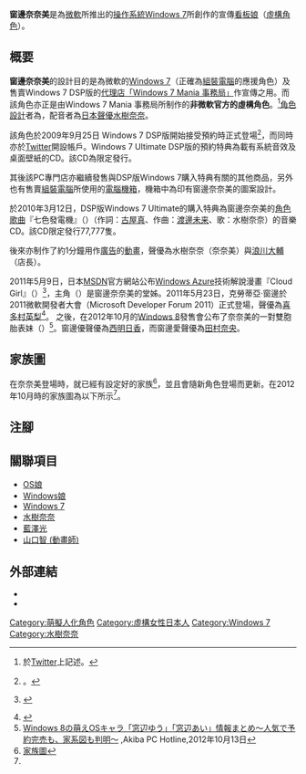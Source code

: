 {{noteTA
|G1=IT
}}
{{Japanese|japanese=窓辺 ななみ|kana=まどべ ななみ|romaji=Madobe Nanami}}
'''窗邊奈奈美'''是為[[微軟|微軟]]所推出的[[操作系統|操作系統]][[Windows_7|Windows 7]]所創作的宣傳[[看板娘|看板娘]]（[[虛構角色|虛構角色]]）。

== 概要 ==
'''窗邊奈奈美'''的設計目的是為微軟的[[Windows_7|Windows 7]]（正確為[[組裝電腦|組裝電腦]]的應援角色）及售賣Windows 7 DSP版的[[代理|代理店]][https://web.archive.org/web/20120726033056/http://www.windows7-mania.jp/index.html 「Windows 7 Mania 事務局」]作宣傳之用。而該角色亦正是由Windows 7 Mania 事務局所制作的'''非微軟官方的虛構角色'''。<ref>{{ja}} {{lang|ja|[http://akiba-pc.watch.impress.co.jp/hotline/20091024/etc_win7h0.html Impress Watch AKIBA PC Hotline 2009年10月24日号]。}}於[[Twitter|Twitter]]上記述。</ref>[[角色設計|角色設計]]者為{{lang|ja|「[http://www016.upp.so-net.ne.jp/wakaba-sprout/index.html わかば]」}}，配音者為[[日本|日本]][[聲優|聲優]][[水樹奈奈|水樹奈奈]]。

該角色於2009年9月25日 Windows 7 DSP版開始接受預約時正式登場<ref>{{ja}} {{lang|ja|[http://akiba-pc.watch.impress.co.jp/hotline/20090926/etc_win7.html Impress Watch AKIBA PC Hotline 2009年9月26日号]}}。</ref>，而同時亦於[[Twitter|Twitter]]開設帳戶。Windows 7 Ultimate DSP版的預約特典為載有系統音效及桌面壁紙的CD。該CD為限定發行。

其後該PC專門店亦繼續發售與DSP版Windows 7購入特典有關的其他商品，另外也有售賣[[組裝電腦|組裝電腦]]所使用的[[電腦機箱|電腦機箱]]，機箱中為印有窗邊奈奈美的圖案設計。

於2010年3月12日，DSP版Windows 7 Ultimate的購入特典為窗邊奈奈美的[[角色歌曲|角色歌曲]]『七色發電機』（{{lang|ja|七色ジェネレータ}}）（作詞：[[古屋真|古屋真]]、作曲：[[渡邊未来|渡邊未来]]、歌：水樹奈奈）的音樂CD。該CD限定發行77,777隻。

後來亦制作了約1分鐘用作[[廣告|廣告]]的[[動畫|動畫]]，聲優為水樹奈奈（奈奈美）與[[浪川大輔|浪川大輔]]（店長）。

2011年5月9日，日本[[MSDN|MSDN]]官方網站公布[[Windows_Azure|Windows Azure]]技術解說漫畫『Cloud Girl』（{{lang|ja|クラウド ガール -窓と雲と碧い空-}}）<ref>{{ja}} {{lang|ja|[http://msdn.microsoft.com/ja-jp/hh508969/index.html クラウド ガール 技術解説マンガ]}}</ref>，主角{{link-ja|克勞蒂亞·窗邊|クラウディア・窓辺}}（{{lang|ja|クラウディア・窓辺}}）是窗邊奈奈美的堂姊。2011年5月23日，克勞蒂亞·窗邊於2011微軟開發者大會（Microsoft Developer Forum 2011）正式登場，聲優為[[喜多村英梨|喜多村英梨]]<ref>{{Cite web |url=http://internet.watch.impress.co.jp/docs/news/20110523_447923.html |title=MSバルマーCEOが講演、Windows Phoneについて「明日大きな発表」 |accessdate=2012-07-15 |archive-date=2013-08-19 |archive-url=https://web.archive.org/web/20130819071455/http://internet.watch.impress.co.jp/docs/news/20110523_447923.html |dead-url=no }}</ref>。
之後，在2012年10月的[[Windows_8|Windows 8]]發售會公布了奈奈美的一對雙胞胎表妹'''{{link-ja|窗邊優和窗邊愛|窓辺ゆう&窓辺あい|窗邊優・愛}}'''（{{lang|ja|窓辺ゆう・あい}}）<ref name="akiba">[http://akiba-pc.watch.impress.co.jp/hotline/20121013/etc_ms6.html Windows 8の萌えOSキャラ「窓辺ゆう」「窓辺あい」情報まとめ～人気で予約完売も、家系図も判明～] {{Wayback|url=http://akiba-pc.watch.impress.co.jp/hotline/20121013/etc_ms6.html |date=20131213013640 }},Akiba PC Hotline,2012年10月13日</ref>。窗邊優聲優為[[西明日香|西明日香]]，而窗邊愛聲優為[[田村奈央|田村奈央]]。

== 家族圖 ==
在奈奈美登場時，就已經有設定好的家族<ref>[http://akiba-pc.watch.impress.co.jp/hotline/20121013/image/ssui6.html 家族圖]</ref>，並且會隨新角色登場而更新。在2012年10月時的家族圖為以下所示<ref name="akiba" />。
{{familytree/start|style=font-size:80%}}
{{familytree | | | | | | | | | | | | | SAN | | | | | |SIRA| SAN=[[Microsoft_Windows_NT|窗邊三一]]|SIRA=[[Microsoft_Windows_3.x|白戶三平]]}}
{{familytree | | | | | |,|-|-|-|-|-|-|-|(| | | | | | | |!}}
{{familytree | | | | | EN | |NAOZO|y| SANGO | | | | | |KYUGO|y| NATO | EN=[[Windows_Embedded|延兵衛]]|NAOZO=[[DirectX|直三]]|SANGO=[[Microsoft_Windows_NT|珊瑚]]|KYUGO=[[Microsoft_Windows_95|久吾]]|NATO=[[Microsoft_Windows_95|南都子]]}}
{{familytree | | | | | |!| | | |,|-|^|-|.| | | | | | | |,|-|^|-|.|}}
{{familytree |EI|y| C | |HITO| | MIKA |~|~|y|~|~| KYU | | ME | |EI=[[Microsoft_Windows_NT|根津映一]]|C=[[Windows_Embedded_Compact|椎]] |HITO=[[Microsoft_Windows_2000|仁宣]]|MIKA=[[Microsoft_Windows_NT_4.0|美佳穗]]|KYU=[[Microsoft_Windows_98|究八]]|ME=[[Microsoft_Windows_Millennium_Edition|美衣]]}}
{{familytree | |,|-|^|-|.| | | |)|-|-|-|.| | | |)|-|-|-|v|-|-|-|.| }}
{{familytree |U| | I | | CLO| | CLA | |GOI| |MUTU| |NANA| | U=[[Windows_8|窗邊優]]|I=[[Windows_8|窗邊愛]] |CLO=[[Windows_Azure|クロード]]|CLA=[[Windows_Azure|克勞蒂亞·窗邊]]|GOI=[[Microsoft_Windows_XP|吾一]]|MUTU=[[Microsoft_Windows_Vista|むつみ]]|NANA=[[Microsoft_Windows_7|'''窗邊奈奈美''']]}}
{{familytree/end}}

== 注腳 ==
{{Reflist}}

== 關聯項目 ==
* [[OS娘|OS娘]]
* [[Windows娘|Windows娘]]
* [[Windows_7|Windows 7]]
* [[水樹奈奈|水樹奈奈]]
* [[藍澤光|藍澤光]]
* [[山口智_(動畫師)|山口智 (動畫師)]]

== 外部連結  ==
*{{ja}}{{lang|ja|{{Twitter|windows7_nanami|窓辺ななみ（たまにむつみ） (windows7_nanami)}}}}
*{{ja}}{{lang|ja|[http://www.windows7-mania.jp/index.html Windows 7 Mania 事務局]}}



{{DEFAULTSORT:Madobe Nanami}}
[[Category:萌擬人化角色|Category:萌擬人化角色]]
[[Category:虛構女性日本人|Category:虛構女性日本人]]
[[Category:Windows_7|Category:Windows 7]]
[[Category:水樹奈奈|Category:水樹奈奈]]